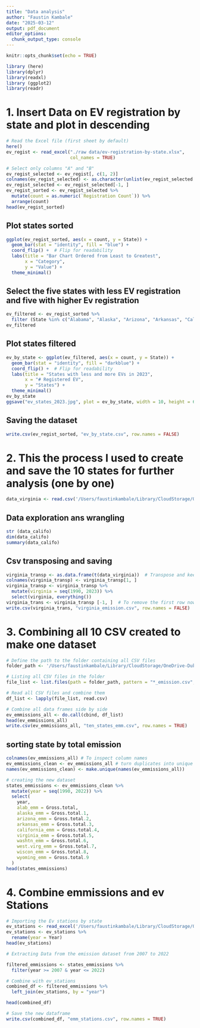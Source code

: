 ```yaml
---
title: "Data analysis"
author: "Faustin Kambale"
date: "2025-03-12"
output: pdf_document
editor_options: 
  chunk_output_type: console
---
```


```r
knitr::opts_chunk$set(echo = TRUE)
```

```r
library (here)
library(dplyr)
library(readxl)
library (ggplot2)
library(readr)
```

# 1. Insert Data on EV registration by state and plot in descending

```r
# Read the Excel file (first sheet by default)
here()
ev_regist <- read_excel("./raw data/ev-registration-by-state.xlsx", 
                        col_names = TRUE)   

# Select only columns "A" and "B"
ev_regist_selected <- ev_regist[, c(1, 2)]
colnames(ev_regist_selected) <- as.character(unlist(ev_regist_selected[1, ]))  # Convert first row to column names
ev_regist_selected <- ev_regist_selected[-1, ]
ev_regist_sorted <- ev_regist_selected %>%
  mutate(count = as.numeric(`Registration Count`)) %>%
  arrange(count)
head(ev_regist_sorted)
```

## Plot states sorted 

```r
ggplot(ev_regist_sorted, aes(x = count, y = State)) +
  geom_bar(stat = "identity", fill = "blue") +
  coord_flip() +  # Flip for readability
  labs(title = "Bar Chart Ordered from Least to Greatest",
       x = "Category",
       y = "Value") +
  theme_minimal()
```

## Select the five states with less EV registration and five with higher Ev registration

```r
ev_filtered <- ev_regist_sorted %>%
  filter (State %in% c("Alabama", "Alaska", "Arizona", "Arkansas", "California", "Virginia", "Washington", "West Virginia", "Wisconsin", "Wyoming"))
ev_filtered
```

## Plot states filtered 

```r
ev_by_state <- ggplot(ev_filtered, aes(x = count, y = State)) +
  geom_bar(stat = "identity", fill = "darkblue") +
  coord_flip() +  # Flip for readability
  labs(title = "States with less and more EVs in 2023",
       x = "# Registered EV",
       y = "States") +
  theme_minimal()
ev_by_state
ggsave("ev_states_2023.jpg", plot = ev_by_state, width = 10, height = 6, dpi = 300)
```

## Saving the dataset 
```r
write.csv(ev_regist_sorted, "ev_by_state.csv", row.names = FALSE)
```

# 2. This the process I used to create and save the 10 states for further analysis (one by one)

```r
data_virginia <- read.csv('/Users/faustinkambale/Library/CloudStorage/OneDrive-DukeUniversity/Duke/Classes/Spring 2025/Stat modelling/Lab/ENV710_github_test_killeenj/raw data/Virginia.csv', header = TRUE, stringsAsFactors = FALSE)
```

## Data exploration ans wrangling 

```r
str (data_califo)
dim(data_califo)
summary(data_califo)
```

## Csv transposing and saving

```r
virginia_transp <- as.data.frame(t(data_virginia))  # Transpose and keep as dataframe
colnames(virginia_transp) <- virginia_transp[1, ]
virginia_transp <- virginia_transp %>%
  mutate(virginia = seq(1990, 2023)) %>%
  select(virginia, everything())
virginia_trans <- virginia_transp [-1, ]  # To remove the first row now that it's used as column names
write.csv(virginia_trans, "virginia_emission.csv", row.names = FALSE)
```

# 3. Combining all 10 CSV created to make one dataset

```r
# Define the path to the folder containing all CSV files
folder_path <- '/Users/faustinkambale/Library/CloudStorage/OneDrive-DukeUniversity/Duke/Classes/Spring 2025/Stat modelling/Lab/ENV710_github_test_killeenj/Processed' 

# Listing all CSV files in the folder
file_list <- list.files(path = folder_path, pattern = "*_emission.csv", full.names = TRUE)

# Read all CSV files and combine them
df_list <- lapply(file_list, read.csv)

# Combine all data frames side by side
ev_emmissions_all <- do.call(cbind, df_list)
head(ev_emmissions_all)
write.csv(ev_emmissions_all, "ten_states_emm.csv", row.names = TRUE)
```

## sorting state by total emission 

```r
colnames(ev_emmissions_all) # To inspect column names
ev_emmissions_clean <- ev_emmissions_all # turn duplicates into unique names
names(ev_emmissions_clean) <- make.unique(names(ev_emmissions_all))

# creating the new dataset
states_emmissions <- ev_emmissions_clean %>%
  mutate(year = seq(1990, 2022)) %>%
  select(
    year,
    alab_emm = Gross.total,
    alaska_emm = Gross.total.1,
    arizona_emm = Gross.total.2,
    arkansas_emm = Gross.total.3,
    california_emm = Gross.total.4,
    virginia_emm = Gross.total.5,
    washtn_emm = Gross.total.6,
    west.virg_emm = Gross.total.7,
    wiscon_emm = Gross.total.8,
    wyoming_emm = Gross.total.9
  )
head(states_emmissions)
```

# 4. Combine emmissions and ev Stations 

```r
# Importing the Ev stations by state 
ev_stations <- read_excel('/Users/faustinkambale/Library/CloudStorage/OneDrive-DukeUniversity/Duke/Classes/Spring 2025/Stat modelling/Lab/ENV710_github_test_killeenj/EV_stations_by_state.xlsx', sheet = "Combined")
ev_stations <- ev_stations %>%
  rename(year = Year)
head(ev_stations)

# Extracting Data from the emission dataset from 2007 to 2022 

filtered_emmissions <- states_emmissions %>%
  filter(year >= 2007 & year <= 2022)

# Combine with ev_stations
combined_df <- filtered_emmissions %>%
  left_join(ev_stations, by = "year")

head(combined_df)

# Save the new dataframe
write.csv(combined_df, "emm_stations.csv", row.names = TRUE)
```

```r

```

